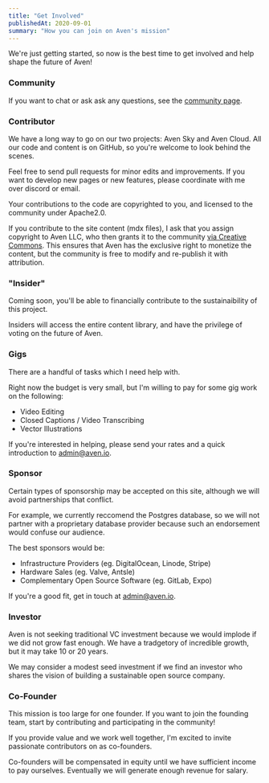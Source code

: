 ```yaml
---
title: "Get Involved"
publishedAt: 2020-09-01
summary: "How you can join on Aven's mission"
---
```


We're just getting started, so now is the best time to get involved and help shape the future of Aven!

### Community

If you want to chat or ask ask any questions, see the [community page](/community).

### Contributor

We have a long way to go on our two projects: Aven Sky and Aven Cloud. All our code and content is on GitHub, so you're welcome to look behind the scenes.

Feel free to send pull requests for minor edits and improvements. If you want to develop new pages or new features, please coordinate with me over discord or email.

Your contributions to the code are copyrighted to you, and licensed to the community under Apache2.0.

If you contribute to the site content (mdx files), I ask that you assign copyright to Aven LLC, who then grants it to the community [via Creative Commons](https://creativecommons.org/licenses/by-nc-sa/4.0/). This ensures that Aven has the exclusive right to monetize the content, but the community is free to modify and re-publish it with attribution.

### "Insider"

Coming soon, you'll be able to financially contribute to the sustainaibility of this project.

Insiders will access the entire content library, and have the privilege of voting on the future of Aven.

### Gigs

There are a handful of tasks which I need help with.

Right now the budget is very small, but I'm willing to pay for some gig work on the following:

- Video Editing
- Closed Captions / Video Transcribing
- Vector Illustrations

If you're interested in helping, please send your rates and a quick introduction to [admin@aven.io](mailto:admin@aven.io).


### Sponsor

Certain types of sponsorship may be accepted on this site, although we will avoid partnerships that conflict.

For example, we currently reccomend the Postgres database, so we will not partner with a proprietary database provider because such an endorsement would confuse our audience.

The best sponsors would be:

- Infrastructure Providers (eg. DigitalOcean, Linode, Stripe)
- Hardware Sales (eg. Valve, Antsle)
- Complementary Open Source Software (eg. GitLab, Expo)

If you're a good fit, get in touch at [admin@aven.io](mailto:admin@aven.io).

### Investor

Aven is not seeking traditional VC investment because we would implode if we did not grow fast enough. We have a tradgetory of incredible growth, but it may take 10 or 20 years.

We may consider a modest seed investment if we find an investor who shares the vision of building a sustainable open source company.

### Co-Founder

This mission is too large for one founder. If you want to join the founding team, start by contributing and participating in the community!

If you provide value and we work well together, I'm excited to invite passionate contributors on as co-founders.

Co-founders will be compensated in equity until we have sufficient income to pay ourselves. Eventually we will generate enough revenue for salary.

<!--- © Eric Vicenti 2020. Licensed under Creative Commons BY-NC-SA 4.0 https://creativecommons.org/licenses/by-nc-sa/4.0/ -->
